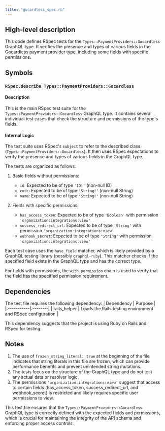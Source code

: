 ```yaml
---
title: "gocardless_spec.rb"
---
```


## High-level description
This code defines RSpec tests for the `Types::PaymentProviders::Gocardless` GraphQL type. It verifies the presence and types of various fields in the Gocardless payment provider type, including some fields with specific permissions.

## Symbols

### `RSpec.describe Types::PaymentProviders::Gocardless`
#### Description
This is the main RSpec test suite for the `Types::PaymentProviders::Gocardless` GraphQL type. It contains several individual test cases that check the structure and permissions of the type's fields.

#### Internal Logic
The test suite uses RSpec's `subject` to refer to the described class (`Types::PaymentProviders::Gocardless`). It then uses RSpec expectations to verify the presence and types of various fields in the GraphQL type.

The tests are organized as follows:

1. Basic fields without permissions:
   - `id`: Expected to be of type `'ID!'` (non-null ID)
   - `code`: Expected to be of type `'String!'` (non-null String)
   - `name`: Expected to be of type `'String!'` (non-null String)

2. Fields with specific permissions:
   - `has_access_token`: Expected to be of type `'Boolean'` with permission `'organization:integrations:view'`
   - `success_redirect_url`: Expected to be of type `'String'` with permission `'organization:integrations:view'`
   - `webhook_secret`: Expected to be of type `'String'` with permission `'organization:integrations:view'`

Each test case uses the `have_field` matcher, which is likely provided by a GraphQL testing library (possibly `graphql-ruby`). This matcher checks if the specified field exists in the GraphQL type and has the correct type.

For fields with permissions, the `with_permission` chain is used to verify that the field has the specified permission requirement.

## Dependencies
The test file requires the following dependency:
| Dependency | Purpose |
|:-----------|:--------|
| rails_helper | Loads the Rails testing environment and RSpec configuration |

This dependency suggests that the project is using Ruby on Rails and RSpec for testing.

## Notes
1. The use of `frozen_string_literal: true` at the beginning of the file indicates that string literals in this file are frozen, which can provide performance benefits and prevent unintended string mutations.
2. The tests focus on the structure of the GraphQL type and do not test any actual data or resolver logic.
3. The permissions `'organization:integrations:view'` suggest that access to certain fields (has_access_token, success_redirect_url, and webhook_secret) is restricted and likely requires specific user permissions to view.

This test file ensures that the `Types::PaymentProviders::Gocardless` GraphQL type is correctly defined with the expected fields and permissions, which is crucial for maintaining the integrity of the API schema and enforcing proper access controls.
